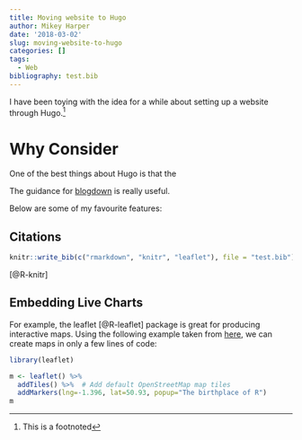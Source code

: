 ```yaml
---
title: Moving website to Hugo
author: Mikey Harper
date: '2018-03-02'
slug: moving-website-to-hugo
categories: []
tags:
  - Web
bibliography: test.bib
---
```


I have been toying with the idea for a while about setting up a website through Hugo.^[This is a  footnoted]

# Why Consider


One of the best things about Hugo is that the

The guidance for [blogdown](https://bookdown.org/yihui/blogdown/) is really useful.

Below are some of my favourite features:

## Citations



```r
knitr::write_bib(c("rmarkdown", "knitr", "leaflet"), file = "test.bib")
```

[@R-knitr]

## Embedding Live Charts

For example, the leaflet [@R-leaflet] package is great for producing interactive maps. Using the following example taken from [here](https://rstudio.github.io/leaflet/), we can create maps in only a few lines of code:

```r
library(leaflet)

m <- leaflet() %>%
  addTiles() %>%  # Add default OpenStreetMap map tiles
  addMarkers(lng=-1.396, lat=50.93, popup="The birthplace of R")
m
```

